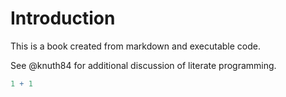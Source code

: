 \pagenumbering{arabic}
# Introduction

This is a book created from markdown and executable code.

See @knuth84 for additional discussion of literate programming.

```{r}
1 + 1
```
